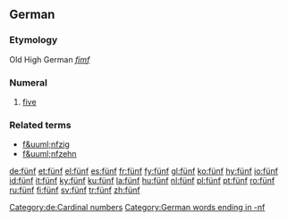 ==German==
===Etymology===
Old High German ''[[fimf]]''
===Numeral===
{{infl|de|numeral}}

# [[five]]

===Related terms===
*[[f&uuml;nfzig]]
*[[f&uuml;nfzehn]]

[[Category:de:Cardinal numbers]]
[[Category:German words ending in -nf]]

[[de:fünf]]
[[et:fünf]]
[[el:fünf]]
[[es:fünf]]
[[fr:fünf]]
[[fy:fünf]]
[[gl:fünf]]
[[ko:fünf]]
[[hy:fünf]]
[[io:fünf]]
[[id:fünf]]
[[it:fünf]]
[[ky:fünf]]
[[ku:fünf]]
[[la:fünf]]
[[hu:fünf]]
[[nl:fünf]]
[[pl:fünf]]
[[pt:fünf]]
[[ro:fünf]]
[[ru:fünf]]
[[fi:fünf]]
[[sv:fünf]]
[[tr:fünf]]
[[zh:fünf]]